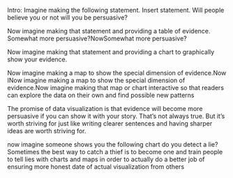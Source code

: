 Intro: Imagine making the following statement. Insert statement. Will people believe you or not will you be persuasive?

Now imagine making that statement and providing a table of evidence. Somewhat more persuasive?NowSomewhat more persuasive?

Now imagine making that statement and providing a chart to graphically show your evidence.

 Now imagine making a map to show the special dimension of evidence.Now INow imagine making a map to show the special dimension of evidence.Now imagine making that map or chart interactive so that readers can explore the data on their own and find possible new patterns

The promise of data visualization is that evidence will become more persuasive if you can show it with your story. That’s not always true. But it’s worth striving for just like writing clearer sentences and having sharper ideas are worth striving for.

now imagine someone shows you the following chart do you detect a lie? Sometimes the best way to catch a thief is to become one and train people to tell lies with charts and maps in order to actually do a better job of ensuring more honest date of actual visualization from others
